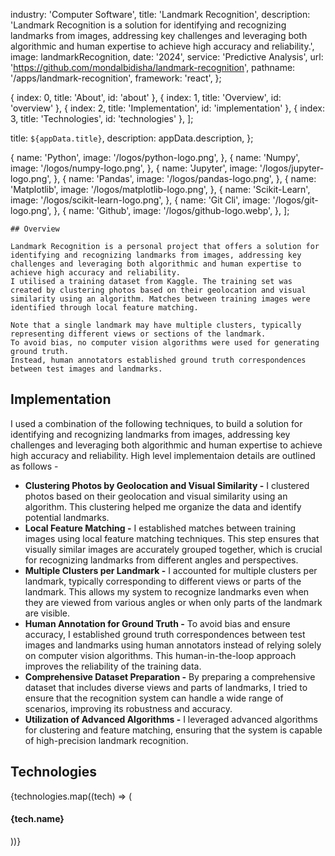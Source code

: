 
  industry: 'Computer Software',
  title: 'Landmark Recognition',
  description: 'Landmark Recognition is a solution for identifying and recognizing landmarks from images, addressing key challenges and leveraging both algorithmic and human expertise to achieve high accuracy and reliability.',
  image: landmarkRecognition,
  date: '2024',
  service: 'Predictive Analysis',
  url: 'https://github.com/mondalbidisha/landmark-recognition',
  pathname: '/apps/landmark-recognition',
  framework: 'react',
};

  { index: 0, title: 'About', id: 'about' },
  { index: 1, title: 'Overview', id: 'overview' },
  { index: 2, title: 'Implementation', id: 'implementation' },
  { index: 3, title: 'Technologies', id: 'technologies' },
];

  title: `${appData.title}`,
  description: appData.description,
};

  {
    name: 'Python',
    image: '/logos/python-logo.png',
  },
  {
    name: 'Numpy',
    image: '/logos/numpy-logo.png',
  },
  {
    name: 'Jupyter',
    image: '/logos/jupyter-logo.png',
  },
  {
    name: 'Pandas',
    image: '/logos/pandas-logo.png',
  },
  {
    name: 'Matplotlib',
    image: '/logos/matplotlib-logo.png',
  },
  {
    name: 'Scikit-Learn',
    image: '/logos/scikit-learn-logo.png',
  },
  {
    name: 'Git Cli',
    image: '/logos/git-logo.png',
  },
  {
    name: 'Github',
    image: '/logos/github-logo.webp',
  },
];

<Container>

<Border className="my-8" />

  <Section id="overview">

    ## Overview

    Landmark Recognition is a personal project that offers a solution for identifying and recognizing landmarks from images, addressing key challenges and leveraging both algorithmic and human expertise to achieve high accuracy and reliability.
    I utilised a training dataset from Kaggle. The training set was created by clustering photos based on their geolocation and visual similarity using an algorithm. Matches between training images were identified through local feature matching. 
    
    Note that a single landmark may have multiple clusters, typically representing different views or sections of the landmark. 
    To avoid bias, no computer vision algorithms were used for generating ground truth. 
    Instead, human annotators established ground truth correspondences between test images and landmarks.

  </Section>

<Border className="my-8" />

<Section id="implementation">

## Implementation

<AppSolution href={appData.url}>

  I used a combination of the following techniques, to build a solution for identifying and recognizing landmarks from images, addressing key challenges and leveraging both algorithmic and human expertise to achieve high accuracy and reliability.
  High level implementaion details are outlined as follows -

  <ul role="list" className="mt-6 space-y-8">
  <li>
    <span>
      <strong className="font-semibold text-blue-100">Clustering Photos by Geolocation and Visual Similarity -</strong> 
      I clustered photos based on their geolocation and visual similarity using an algorithm. This clustering helped me organize the data and identify potential landmarks.
    </span>
  </li>
  <li>
    <span>
      <strong className="font-semibold text-blue-100">Local Feature Matching -</strong> 
      I established matches between training images using local feature matching techniques. This step ensures that visually similar images are accurately grouped together, which is crucial for recognizing landmarks from different angles and perspectives.
    </span>
  </li>
  <li>
    <span>
      <strong className="font-semibold text-blue-100">Multiple Clusters per Landmark -</strong> 
      I accounted for multiple clusters per landmark, typically corresponding to different views or parts of the landmark. This allows my system to recognize landmarks even when they are viewed from various angles or when only parts of the landmark are visible.
    </span>
  </li>
  <li>
    <span>
      <strong className="font-semibold text-blue-100">Human Annotation for Ground Truth -</strong> 
      To avoid bias and ensure accuracy, I established ground truth correspondences between test images and landmarks using human annotators instead of relying solely on computer vision algorithms. This human-in-the-loop approach improves the reliability of the training data.
    </span>
  </li>
  <li>
    <span>
      <strong className="font-semibold text-blue-100">Comprehensive Dataset Preparation -</strong> 
      By preparing a comprehensive dataset that includes diverse views and parts of landmarks, I tried to ensure that the recognition system can handle a wide range of scenarios, improving its robustness and accuracy.
    </span>
  </li>
  <li>
    <span>
      <strong className="font-semibold text-blue-100">Utilization of Advanced Algorithms -</strong> 
      I leveraged advanced algorithms for clustering and feature matching, ensuring that the system is capable of high-precision landmark recognition.    
    </span>
  </li>
</ul>

</AppSolution>

</Section>

<Border className="my-8" />

<Section id="technologies">

## Technologies

<FadeInStagger className="flex gap-4 mt-6 flex-wrap" faster once>
  {technologies.map((tech) => (
    <FadeIn key={tech.name}>
      <div className="mt-auto text-center">
        <Image
          src={tech.image}
          className="object-contain rounded-md m-auto"
          alt=""
          height={64}
          width={64}
          style={{
            width: 64,
            height: 64,
          }}
        />
        <h4 className="text-sm font-semibold tracking-tight text-[#525df3] text-center bg-white rounded-full w-min px-2 m-2 mx-auto">{tech.name}</h4>
      </div>
    </FadeIn>
  ))}
</FadeInStagger>

</Section>

</Container>